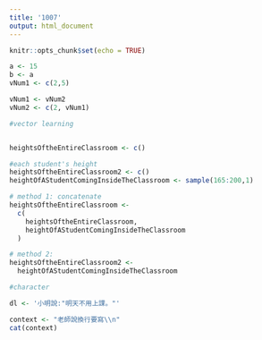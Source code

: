 ---
title: '1007'
output: html_document
---

```{r setup, include=FALSE}
knitr::opts_chunk$set(echo = TRUE)
```


```{r}
a <- 15
b <- a
vNum1 <- c(2,5)

vNum1 <- vNum2
vNum2 <- c(2, vNum1)
```


```{r}

#vector learning


heightsOftheEntireClassroom <- c()

#each student's height
heightsOftheEntireClassroom2 <- c()
heightOfAStudentComingInsideTheClassroom <- sample(165:200,1)

# method 1: concatenate 
heightsOftheEntireClassroom <-
  c(
    heightsOftheEntireClassroom,
    heightOfAStudentComingInsideTheClassroom
  )

# method 2:
heightsOftheEntireClassroom2 <-
  heightOfAStudentComingInsideTheClassroom


```

```{r}
#character

dl <- '小明說:"明天不用上課。"'

context <- "老師說換行要寫\\n"
cat(context)

```